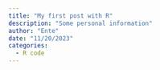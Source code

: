 ```yaml
---
title: "My first post with R"
description: "Some personal information"
author: "Ente"
date: "11/20/2023"
categories:
  - R code
---
```

